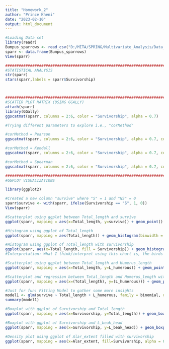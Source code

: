 ---
title: "Homework_2"
author: "Prince Kheni"
date: "2023-02-10"
output: html_document
---

```{r}
#Loading Data set
library(readr)
Bumpus_sparrows <- read_csv("D:/MITA/SPRING/Multivariate_Analysis/Data_Sets/Bumpus_sparrows.csv")
sparr <- data.frame(Bumpus_sparrows)
View(sparr)

###############################################################################
#STATISTICAL ANALYSIS
str(sparr)
stars(sparr,labels = sparr$Survivorship)



################################################################################
#SCATTER PLOT MATRIX (USING GGALLY)
attach(sparr)
library(GGally)
ggscatmat(sparr, columns = 2:6, color = "Survivorship", alpha = 0.7)

#Trying different parameters to explore i.e., "corMethod"

#corMethod = Pearson
ggscatmat(sparr, columns = 2:6, color = "Survivorship", alpha = 0.7, corMethod = "pearson")

#corMethod = Kendall
ggscatmat(sparr, columns = 2:6, color = "Survivorship", alpha = 0.7, corMethod = "kendall")

#corMethod = Spearman
ggscatmat(sparr, columns = 2:6, color = "Survivorship", alpha = 0.7, corMethod = "spearman")

################################################################################
#GGPLOT VISUALIZATIONS

library(ggplot2)

#Created a new column "survive" where "S" = 1 and "NS" = 0
sparr$survive <- with(sparr, ifelse(Survivorship == "S", 1, 0))
View(sparr)

#Scatterplot using ggplot between Total_length and survive
ggplot(sparr, mapping = aes(x=Total_length, y=survive)) + geom_point()

#Histogram using ggplot of Total_length
ggplot(sparr, mapping = aes(Total_length)) + geom_histogram(binwidth = 1, fill = "blue")

#Histogram using ggplot of Total_length with survivorship
ggplot(sparr, aes(x=Total_length, fill = Survivorship)) + geom_histogram(position = 'fill', binwidth = 1) + ylab("Survival")
#Interpretation: What I think/interpret using this chart is, the birds of longer length are less likely to survive than the shorter one.

#Scatterplot using ggplot between Total_length and Humerus_length
ggplot(sparr, mapping = aes(x=Total_length, y=L_humerous)) + geom_point()

#Scatterplot and regression between Total_length and Humerus_length with survive
ggplot(sparr, mapping = aes(x=(Total_length), y=(L_humerous))) + geom_point(aes(color = survive)) + geom_smooth(method="lm", se = FALSE, color = "red")

#Just for fun: Fitting Model to gather some more insights
model1 <- glm(survive ~ Total_length + L_humerous, family = binomial, data = sparr)
summary(model1)

#Boxplot with ggplot of Survivorship and Total_length
ggplot(sparr, mapping = aes(x=Survivorship, y=Total_length)) + geom_boxplot() 

#Boxplot with ggplot of Survivorship and L_beak_head
ggplot(sparr, mapping = aes(x=Survivorship, y=L_beak_head)) + geom_boxplot() 

#Density plot using ggplot of Alar_extent filled with survivorship
ggplot(sparr, mapping = aes(x=Alar_extent, fill=Survivorship, alpha = 0.5)) + geom_density()

```

